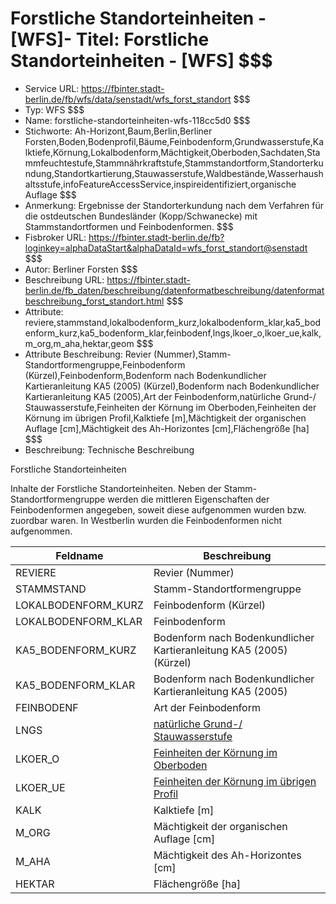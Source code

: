 # Forstliche Standorteinheiten - [WFS]- Titel: Forstliche Standorteinheiten - [WFS] $$$
- Service URL: https://fbinter.stadt-berlin.de/fb/wfs/data/senstadt/wfs_forst_standort $$$
- Typ: WFS $$$
- Name: forstliche-standorteinheiten-wfs-118cc5d0 $$$
- Stichworte: Ah-Horizont,Baum,Berlin,Berliner Forsten,Boden,Bodenprofil,Bäume,Feinbodenform,Grundwasserstufe,Kalktiefe,Körnung,Lokalbodenform,Mächtigkeit,Oberboden,Sachdaten,Stammfeuchtestufe,Stammnährkraftstufe,Stammstandortform,Standorterkundung,Standortkartierung,Stauwasserstufe,Waldbestände,Wasserhaushaltsstufe,infoFeatureAccessService,inspireidentifiziert,organische Auflage $$$
- Anmerkung: Ergebnisse der Standorterkundung nach dem Verfahren für die ostdeutschen Bundesländer (Kopp/Schwanecke) mit Stammstandortformen und Feinbodenformen. $$$
- Fisbroker URL: https://fbinter.stadt-berlin.de/fb?loginkey=alphaDataStart&alphaDataId=wfs_forst_standort@senstadt $$$
- Autor: Berliner Forsten $$$
- Beschreibung URL: https://fbinter.stadt-berlin.de/fb_daten/beschreibung/datenformatbeschreibung/datenformatbeschreibung_forst_standort.html $$$
- Attribute: reviere,stammstand,lokalbodenform_kurz,lokalbodenform_klar,ka5_bodenform_kurz,ka5_bodenform_klar,feinbodenf,lngs,lkoer_o,lkoer_ue,kalk,m_org,m_aha,hektar,geom $$$
- Attribute Beschreibung: Revier (Nummer),Stamm-Standortformengruppe,Feinbodenform (Kürzel),Feinbodenform,Bodenform nach Bodenkundlicher Kartieranleitung KA5 (2005) (Kürzel),Bodenform nach Bodenkundlicher Kartieranleitung KA5 (2005),Art der Feinbodenform,natürliche Grund-/ Stauwasserstufe,Feinheiten der Körnung im Oberboden,Feinheiten der Körnung im übrigen Profil,Kalktiefe [m],Mächtigkeit der organischen Auflage [cm],Mächtigkeit des Ah-Horizontes [cm],Flächengröße [ha] $$$
- Beschreibung: Technische Beschreibung 

Forstliche Standorteinheiten

Inhalte der Forstliche Standorteinheiten. Neben der Stamm-Standortformengruppe werden die mittleren Eigenschaften der Feinbodenformen angegeben, soweit diese aufgenommen wurden bzw. zuordbar waren. In Westberlin wurden die Feinbodenformen nicht aufgenommen.

| **Feldname**         | **Beschreibung**                                                                                                                                          |
| -------------------- | --------------------------------------------------------------------------------------------------------------------------------------------------------- |
| REVIERE              | Revier (Nummer)                                                                                                                                           |
| STAMMSTAND           | Stamm-Standortformengruppe                                                                                                                                |
| LOKALBODENFORM\_KURZ | Feinbodenform (Kürzel)                                                                                                                                    |
| LOKALBODENFORM\_KLAR | Feinbodenform                                                                                                                                             |
| KA5\_BODENFORM\_KURZ | Bodenform nach Bodenkundlicher Kartieranleitung KA5 (2005) (Kürzel)                                                                                       |
| KA5\_BODENFORM\_KLAR | Bodenform nach Bodenkundlicher Kartieranleitung KA5 (2005)                                                                                                |
| FEINBODENF           | Art der Feinbodenform                                                                                                                                     |
| LNGS                 | [natürliche Grund-/ Stauwasserstufe](https://fbinter.stadt-berlin.de/fb%5Fdaten/beschreibung/datenformatbeschreibung/Standortbodenform%5FNGS.html)        |
| LKOER\_O             | [Feinheiten der Körnung im Oberboden](https://fbinter.stadt-berlin.de/fb%5Fdaten/beschreibung/datenformatbeschreibung/Standortbodenform%5FKOER.html)      |
| LKOER\_UE            | [Feinheiten der Körnung im übrigen Profil](https://fbinter.stadt-berlin.de/fb%5Fdaten/beschreibung/datenformatbeschreibung/Standortbodenform%5FKOER.html) |
| KALK                 | Kalktiefe \[m\]                                                                                                                                           |
| M\_ORG               | Mächtigkeit der organischen Auflage \[cm\]                                                                                                                |
| M\_AHA               | Mächtigkeit des Ah-Horizontes \[cm\]                                                                                                                      |
| HEKTAR               | Flächengröße \[ha\]                                                                                                                                       | $$$

